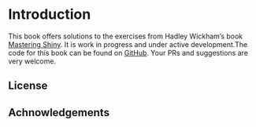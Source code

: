 # Introduction {#intro}

This book offers solutions to the exercises from Hadley Wickham’s book [Mastering Shiny](https://mastering-shiny.org/). It is work in progress and under active development.The code for this book can be found on [GitHub](https://github.com/marlycormar/mastering_shiny_book_solutions). Your PRs and suggestions are very welcome.

## License {-}

## Achnowledgements {-}
